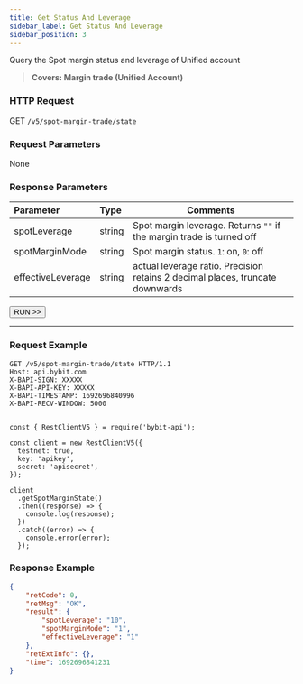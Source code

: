 ```yaml
---
title: Get Status And Leverage
sidebar_label: Get Status And Leverage
sidebar_position: 3
---
```

Query the Spot margin status and leverage of Unified account
> **Covers: Margin trade (Unified Account)**

### HTTP Request
GET `/v5/spot-margin-trade/state`

### Request Parameters
None

### Response Parameters
| Parameter | Type | Comments|
|:----- |:-----|----- |
|spotLeverage |string |Spot margin leverage. Returns `""` if the margin trade is turned off|
|spotMarginMode |string |Spot margin status. `1`: on, `0`: off|
|effectiveLeverage |string |actual leverage ratio. Precision retains 2 decimal places, truncate downwards|

<a href="/api-explorer/v5/spot-margin-uta/status"><Button>RUN >></Button></a>

---

### Request Example

<Tabs groupId="programming-languages">
<TabItem value="http" label="HTTP">

```http
GET /v5/spot-margin-trade/state HTTP/1.1
Host: api.bybit.com
X-BAPI-SIGN: XXXXX
X-BAPI-API-KEY: XXXXX
X-BAPI-TIMESTAMP: 1692696840996
X-BAPI-RECV-WINDOW: 5000
```

</TabItem>
<TabItem value="python" label="Python">

```python

```

</TabItem>

<TabItem value="Node" label="Node.js">

```n4js
const { RestClientV5 } = require('bybit-api');

const client = new RestClientV5({
  testnet: true,
  key: 'apikey',
  secret: 'apisecret',
});

client
  .getSpotMarginState()
  .then((response) => {
    console.log(response);
  })
  .catch((error) => {
    console.error(error);
  });
```

</TabItem>
</Tabs>

### Response Example

```json
{
    "retCode": 0,
    "retMsg": "OK",
    "result": {
        "spotLeverage": "10",
        "spotMarginMode": "1",
        "effectiveLeverage": "1"
    },
    "retExtInfo": {},
    "time": 1692696841231
}
```
